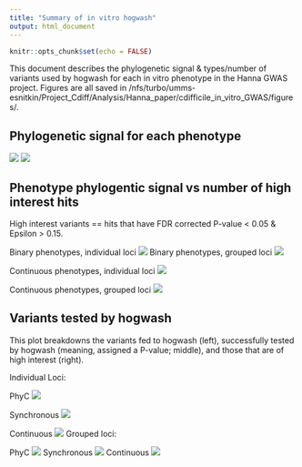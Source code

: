 ```yaml
---
title: "Summary of in vitro hogwash"
output: html_document
---
```


```r
knitr::opts_chunk$set(echo = FALSE)
```

This document describes the phylogenetic signal & types/number of variants used by hogwash for each in vitro phenotype in the Hanna GWAS project.
Figures are all saved in /nfs/turbo/umms-esnitkin/Project_Cdiff/Analysis/Hanna_paper/cdifficile_in_vitro_GWAS/figures/.

## Phylogenetic signal for each phenotype
![](../figures/phylogenetic_signal_binary_phenotypes.jpg)
![](../../figures/phylogenetic_signal_continuous_phenotypes.jpg)

## Phenotype phylogentic signal vs number of high interest hits
High interest variants == hits that have FDR corrected P-value < 0.05 & Epsilon > 0.15. 

Binary phenotypes, individual loci
![](../../figures/phylogenetic_signal_vs_num_hits_indiv_binary_phenotypes.jpg)
Binary phenotypes, grouped loci
![](../../figures/phylogenetic_signal_vs_num_hits_group_binary_phenotypes.jpg)

Continuous phenotypes, individual loci
![](../../figures/phylogenetic_signal_vs_num_hits_indiv_continuous_phenotypes.jpg)

Continuous phenotypes, grouped loci
![](../../figures/phylogenetic_signal_vs_num_hits_group_continuous_phenotypes.jpg)

## Variants tested by hogwash
This plot breakdowns the variants fed to hogwash (left), successfully tested by hogwash (meaning, assigned a P-value; middle), and those that are of high interest (right). 

Individual Loci: 

PhyC 
![](../../figures/variant_funnel_through_hogwash_indiv_phyc.jpg)

Synchronous 
![](../../figures/variant_funnel_through_hogwash_indiv_synchronous.jpg)

Continuous 
![](../../figures/variant_funnel_through_hogwash_indiv_continuous.jpg)
Grouped loci: 

PhyC
![](../../figures/variant_funnel_through_hogwash_group_phyc.jpg)
Synchronous
![](../../figures/variant_funnel_through_hogwash_group_synchronous.jpg)
Continuous
![](../../figures/variant_funnel_through_hogwash_group_continuous.jpg)

